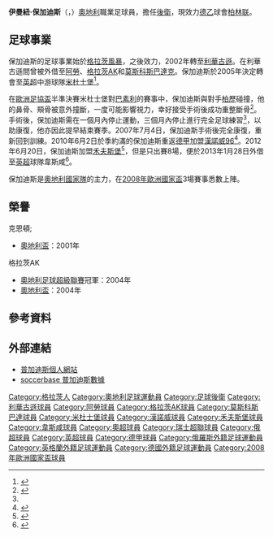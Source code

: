{{noteTA|G1=EPL|G2=德甲|G3=uefa|G4=football
|T=zh-hans:埃马努埃尔·波加特茨;zh-hk:伊曼紐·保加迪斯;zh-tw:伊曼紐·波加特斯;
|1=zh-hans:埃马努埃尔·波加特茨;zh-hk:伊曼紐·保加迪斯;zh-tw:伊曼紐·波加特斯;
|2=zh-hans:波加特茨;zh-hk:保加迪斯;zh-tw:波加特斯;
}}
{{Football player infobox
 | name = 埃马努埃尔·波加特茨<br>''Emanuel Pogatetz''
 | image = FIFA WC-qualification 2014 - Austria vs. Germany 2012-09-11 - Emanuel Pogatetz 04.JPG
 | fullname            = Emanuel Pogatetz
 | birth_date = {{Birth date and age|1983|1|16|df=y}}<ref name="Hugman2010-11 336">{{Cite book | editor-first = Barry J. | editor-last = Hugman | title = The PFA Footballers' Who's Who 2010–11 | year = 2010 | publisher = Mainstream Publishing | isbn = 978-1-84596-601-0 | page = 336 }}</ref> 
 | height = {{height|m=1.90}}<ref>{{cite web | url = http://www.oefb.at/pogatetz-emanuelabwehr-ber10334 | title = ABWEHR – Emanuel POGATETZ | language = de | publisher = [[Austrian_Football_Association|ÖFB]] | accessdate = 22 July 2012 | archive-url = https://web.archive.org/web/20160327164239/http://www.oefb.at/pogatetz-emanuelabwehr-ber10334 | archive-date = 2016-03-27 | dead-url = yes }}</ref>
 | birth_place = 奧地利[[格拉茨|格拉茨]]
 | currentclub = [[柏林联盟足球俱乐部|柏林联]]
 | clubnumber = 3
 | position            = [[左閘|左閘]]、[[中堅|中堅]]
 | years1 = 2000–2001
 | clubs1 = {{tsl|en|FC Kärnten||克恩頓}}
 | caps1  = 33
 | goals1 = 0
 | years2 = 2001–2002
 | clubs2 = [[勒沃库森足球俱乐部|利華古遜二隊]]
 | caps2 = 26
 | goals2 = 0
 | years3 = 2002–2005
 | clubs3 = [[勒沃库森足球俱乐部|利華古遜]]
 | caps3  = 0
 | goals3 = 0
 | years4 = 2002–2003
 | clubs4 = → [[阿勞足球俱樂部|阿勞]]
 | caps4  = 21
 | goals4 = 3
 | years5 = 2003–2004
 | clubs5 = → [[格拉茨AK|格拉茨AK]]
 | caps5  = 53
 | goals5 = 2
 | years6 = 2005
 | clubs6 = → [[莫斯科斯巴達克|莫斯科斯巴達克]]
 | caps6  = 11
 | goals6 = 0
 | years7 = 2005–2010
 | clubs7 = [[米德尔斯堡足球俱乐部|米杜士堡]]
 | caps7  = 123
 | goals7 = 4
 | years8 = 2010–2012
 | clubs8 = [[汉诺威96足球俱乐部|漢諾威96]]
 | caps8  = 57
 | goals8 = 1
 | years9 = 2012–2013
 | clubs9 = [[沃尔夫斯堡足球俱乐部|禾夫斯堡]]
 | caps9  = 8
 | goals9 = 0
 | years10 = 2013
 | clubs10 = → [[西汉姆联足球俱乐部|韋斯咸]]
 | caps10  = 6
 | goals10 = 0
 | years11 = 2013–2014
 | clubs11 = [[紐倫堡足球會|紐倫堡]]
 | caps11  = 23
 | goals11  = 1
 | years12 = 2014–2015
 | clubs12 = [[哥倫布機員足球俱樂部|哥倫布機員]]
 | caps12  = 21
 | goals12 = 0
 | years13 = 2016–
 | clubs13 = [[柏林联盟足球俱乐部|柏林联]]
 | caps13  = 11
 | goals13 = 0
 | nationalyears1 =
 | nationalteam1  = 奧地利U16
 | nationalcaps1  = 22
 | nationalgoals1 = 0
 | nationalyears2 =
 | nationalteam2  = 奧地利U18
 | nationalcaps2  = 5
 | nationalgoals2 = 0
 | nationalyears3 =
 | nationalteam3  = 奧地利U19
 | nationalcaps3  = 3
 | nationalgoals3 = 0
 | nationalyears4 =
 | nationalteam4  = [[奧地利21歲以下國家足球隊|奧地利U21]]
 | nationalcaps4  = 11
 | nationalgoals4 = 0
 | nationalyears5 = 2002–
 | nationalteam5  = [[奧地利國家足球隊|奧地利]]
 | nationalcaps5  = 61
 | nationalgoals5 = 2
| pcupdate            = 2015年4月28日 
| ntupdate            = 2014年6月1日 
|}}
{{中文譯名
| english        = Emanuel '''Pogatetz'''
| putonghua      = 波加特茨
| taiwan         = 波加特斯
| cantonese      = 保加迪斯<br>普基迪斯
|}}
'''伊曼紐·保加迪斯'''（{{lang-de|'''Emanuel Pogatetz'''}}，{{bd|1983年|1月16日|catidx=Pogatetz, Emanuel}}）[[奧地利|奧地利]]職業足球員，擔任[[後衛_(足球)|後衛]]，現效力[[德國足球乙級聯賽|德乙]]球會[[柏林联盟足球俱乐部|柏林联]]。

==足球事業==
保加迪斯的足球事業始於[[格拉茲風暴足球俱樂部|格拉茨風暴]]，之後效力{{tsl|en|FC Kärnten||克恩頓}}，2002年轉至[[利華古遜|利華古遜]]。在利華古遜間曾被外借至[[阿勞足球俱樂部|阿勞]]、[[格拉茨AK|格拉茨AK]]和[[莫斯科斯巴達克|莫斯科斯巴達克]]。保加迪斯於2005年決定轉會至[[英超|英超]]中游球隊[[米杜士堡足球會|米杜士堡]]<ref>{{cite news |language=en |url=http://news.bbc.co.uk/sport2/hi/football/teams/m/middlesbrough/4091574.stm |title=Middlesbrough seal Pogatetz deal |publisher=[[BBC|BBC]] Sport |date=2005-08-26 |accessdate=2010-06-03 |archive-date=2020-08-21 |archive-url=https://web.archive.org/web/20200821000935/http://news.bbc.co.uk/sport2/hi/football/teams/m/middlesbrough/4091574.stm |dead-url=no }}</ref>。

在[[歐洲足協盃|歐洲足協盃]]半準決賽米杜士堡對[[巴素利|巴素利]]的賽事中，保加迪斯與對手[[姆拉登·佩特里奇|柏歷]]碰撞，他的鼻骨、頰骨被意外撞斷，一度可能影響視力，幸好接受手術後成功重整斷骨<ref name="espn">{{Cite web |url=http://soccernet.espn.go.com/news/story?id=364570&cc=5739 |title=Head injury ends Pogatetz's season ESPNsoccernet |accessdate=2008-06-24 |archive-date=2012-10-24 |archive-url=https://web.archive.org/web/20121024010147/http://soccernet.espn.go.com/news/story?id=364570&cc=5739 |dead-url=no }}</ref>。手術後，保加迪斯需在一個月內停止運動，三個月內停止進行完全足球練習<ref name="espn" />，以助康復，他亦因此提早結束賽季。2007年7月4日，保加迪斯手術後完全康復，重新回到訓練。2010年6月2日於季約滿的保加迪斯重返[[德甲|德甲]]加盟[[汉诺威96足球俱乐部|漢諾威96]]<ref>{{cite news |language=en |url=http://news.bbc.co.uk/sport2/hi/football/teams/m/middlesbrough/8718603.stm |title=Hannover 96 sign Middlesbrough's Emanuel Pogetetz |publisher=[[BBC|BBC]] Sport |date=2010-06-02 |accessdate=2010-06-03 |archive-date=2020-08-21 |archive-url=https://web.archive.org/web/20200821004330/http://news.bbc.co.uk/sport2/hi/football/teams/m/middlesbrough/8718603.stm |dead-url=no }}</ref>。2012年6月20日，保加迪斯加盟[[禾夫斯堡足球會|禾夫斯堡]]<ref>{{cite web | url = http://www.footballcracy.com/featured/wolfsburg-sign-emanuel-pogatetz-hannover/ | title = Wolfsburg sign Emanuel Pogatetz from Hannover | publisher = Footballcracy | date = 21 June 2012 | accessdate = 22 July 2012 | deadurl = yes | archiveurl = https://web.archive.org/web/20120624081324/http://www.footballcracy.com/featured/wolfsburg-sign-emanuel-pogatetz-hannover/ | archivedate = 2012年6月24日 }}</ref>，但是只出賽8場，便於2013年1月28日外借至[[英超|英超]]球隊韋斯咸<ref>{{cite web|title=Emanuel Pogatetz|url=http://www.transfermarkt.co.uk/en/emanuel-pogatetz/besondere-spiele/spieler_1094.html|publisher=www.transfermarkt.co.uk|accessdate=28 January 2013|archive-date=2013-11-17|archive-url=https://web.archive.org/web/20131117185116/http://www.transfermarkt.co.uk/en/emanuel-pogatetz/besondere-spiele/spieler_1094.html|dead-url=no}}</ref>。

保加迪斯是[[奧地利國家足球隊|奧地利國家隊]]的主力，在[[2008年歐洲國家盃|2008年歐洲國家盃]]3場賽事悉數上陣。

==榮譽==
;克恩頓;
*[[奧地利盃|奧地利盃]]：2001年

;格拉茨AK
*[[奧地利足球超級聯賽|奧地利足球超級聯賽]]冠軍：2004年
*[[奧地利盃|奧地利盃]]：2004年

==參考資料==
{{reflist}}

==外部連結==
*[http://www.pogatetz.com 普加迪斯個人網站] {{Wayback|url=http://www.pogatetz.com/ |date=20190910085652 }}
*[https://web.archive.org/web/20080621064608/http://www.soccerbase.com/players_details.sd?playerid=25170 soccerbase 普加迪斯數據]

{{2008年歐洲足球錦標賽奧地利參賽名單}}

{{DEFAULTSORT:Pogatetz, Emanuel}}
[[Category:格拉茨人|Category:格拉茨人]]
[[Category:奧地利足球運動員|Category:奧地利足球運動員]]
[[Category:足球後衛|Category:足球後衛]]
[[Category:利華古遜球員|Category:利華古遜球員]]
[[Category:阿勞球員|Category:阿勞球員]]
[[Category:格拉茨AK球員|Category:格拉茨AK球員]]
[[Category:莫斯科斯巴達球員|Category:莫斯科斯巴達球員]]
[[Category:米杜士堡球員|Category:米杜士堡球員]]
[[Category:漢諾威球員|Category:漢諾威球員]]
[[Category:禾夫斯堡球員|Category:禾夫斯堡球員]]
[[Category:韋斯咸球員|Category:韋斯咸球員]]
[[Category:奧超球員|Category:奧超球員]]
[[Category:瑞士超聯球員|Category:瑞士超聯球員]]
[[Category:俄超球員|Category:俄超球員]]
[[Category:英超球員|Category:英超球員]]
[[Category:德甲球員|Category:德甲球員]]
[[Category:俄羅斯外籍足球運動員|Category:俄羅斯外籍足球運動員]]
[[Category:英格蘭外籍足球運動員|Category:英格蘭外籍足球運動員]]
[[Category:德國外籍足球運動員|Category:德國外籍足球運動員]]
[[Category:2008年歐洲國家盃球員|Category:2008年歐洲國家盃球員]]